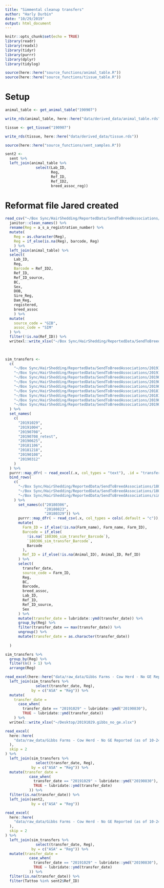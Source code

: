 ```yaml
---
title: "Simmental cleanup transfers"
author: "Harly Durbin"
date: "10/29/2019"
output: html_document
---
```


```r
knitr::opts_chunk$set(echo = TRUE)
library(readr)
library(readxl)
library(tidyr)
library(purrr)
library(dplyr)
library(tidylog)

source(here::here("source_functions/animal_table.R"))
source(here::here("source_functions/tissue_table.R"))
```

# Setup

```r
animal_table <- get_animal_table("190907")

write_rds(animal_table, here::here("data/derived_data/animal_table.rds"))
```

```r
tissue <- get_tissue("190907")

write_rds(tissue, here::here("data/derived_data/tissue.rds"))
```

```r
source(here::here("source_functions/sent_samples.R"))
```

```r
sent2 <-
  sent %>%
  left_join(animal_table %>%
              select(Lab_ID,
                     Reg,
                     Ref_ID,
                     Ref_ID2,
                     breed_assoc_reg))
```


# Reformat file Jared created

```r

read_csv("~/Box Sync/HairShedding/ReportedData/SendToBreedAssociations/20190830.SIM.csv") %>% 
  janitor::clean_names() %>% 
  rename(Reg = a_s_a_registration_number) %>% 
  mutate(
    Reg = as.character(Reg),
    Reg = if_else(is.na(Reg), barcode, Reg)
    ) %>% 
  left_join(animal_table) %>% 
  select(
    Lab_ID,
    Reg,
    Barcode = Ref_ID2,
    Ref_ID, 
    Ref_ID_source,
    BC,
    Sex,
    DOB,
    Sire_Reg,
    Dam_Reg,
    registered,
    breed_assoc
    ) %>% 
  mutate(
    source_code = "GIB",
    assoc_code = "SIM"
  ) %>% 
  filter(!is.na(Ref_ID)) %>%
  writexl::write_xlsx("~/Box Sync/HairShedding/ReportedData/SendToBreedAssociations/20191029.SIM.xlsx")
  
  

```

```r
sim_transfers <-
  c(
    "~/Box Sync/HairShedding/ReportedData/SendToBreedAssociations/20191029.SIM.xlsx",
    "~/Box Sync/HairShedding/ReportedData/SendToBreedAssociations/20191004.SIM.xlsx",
    "~/Box Sync/HairShedding/ReportedData/SendToBreedAssociations/20190708.SIM.xlsx",
    "~/Box Sync/HairShedding/ReportedData/SendToBreedAssociations/20190708.SIM_retest.xlsx",
    "~/Box Sync/HairShedding/ReportedData/SendToBreedAssociations/20190625.SIM.xlsx",
    "~/Box Sync/HairShedding/ReportedData/SendToBreedAssociations/20181106.SIM.xlsx",
    "~/Box Sync/HairShedding/ReportedData/SendToBreedAssociations/20181218.SIM.xlsx",
    "~/Box Sync/HairShedding/ReportedData/SendToBreedAssociations/20190108.SIM.xlsx",
    "~/Box Sync/HairShedding/ReportedData/SendToBreedAssociations/20190312.SIM.xlsx"
  ) %>%
  set_names(
    c(
      "20191029",
      "20191004",
      "20190708",
      "20190708_retest",
      "20190625",
      "20181106",
      "20181218",
      "20190108",
      "20190312"
    )
  ) %>%
  purrr::map_dfr( ~ read_excel(.x, col_types = "text"), .id = "transfer_date") %>%
  bind_rows(
    c(
      "~/Box Sync/HairShedding/ReportedData/SendToBreedAssociations/180306_sim_transfer.csv",
      "~/Box Sync/HairShedding/ReportedData/SendToBreedAssociations/180823.SIM.csv",
      "~/Box Sync/HairShedding/ReportedData/SendToBreedAssociations/sim_20180329.csv"
    ) %>%
      set_names(c("20180306",
                  "20180823",
                  "20180329")) %>%
      purrr::map_dfr( ~ read_csv(.x, col_types = cols(.default = "c")), .id = "transfer_date") %>%
      mutate(
        Farm_ID = if_else(!is.na(Farm_name), Farm_name, Farm_ID),
        Barcode = if_else(
          !is.na(`180306_sim_transfer_Barcode`),
          `180306_sim_transfer_Barcode`,
          Barcode
        ),
        Ref_ID = if_else(!is.na(Animal_ID), Animal_ID, Ref_ID)
      ) %>%
      select(
        transfer_date,
        source_code = Farm_ID,
        Reg,
        BC,
        Barcode,
        breed_assoc,
        Lab_ID,
        Ref_ID,
        Ref_ID_source,
        Sex
      ) %>% 
      mutate(transfer_date = lubridate::ymd(transfer_date)) %>% 
      group_by(Reg) %>% 
      filter(transfer_date == max(transfer_date)) %>% 
      ungroup() %>% 
      mutate(transfer_date = as.character(transfer_date))
      
  )
```

```r
sim_transfers %>% 
  group_by(Reg) %>% 
  filter(n() > 1) %>% 
  arrange(Reg)
```


```r
read_excel(here::here("data/raw_data/Gibbs Farms - Cow Herd - No GE Reported (as of 10-24-19).xls"), skip = 2) %>% 
  left_join(sim_transfers %>% 
              select(transfer_date, Reg),
            by = c("ASA" = "Reg")) %>% 
  mutate(
    transfer_date = 
      case_when(
        transfer_date == "20191029" ~ lubridate::ymd("20190830"),
        TRUE ~ lubridate::ymd(transfer_date))
    ) %>% 
  writexl::write_xlsx("~/Desktop/20191029.gibbs_no_ge.xlsx")
```

```r
read_excel(
  here::here(
    "data/raw_data/Gibbs Farms - Cow Herd - No GE Reported (as of 10-24-19).xls"
  ),
  skip = 2
) %>%
  left_join(sim_transfers %>%
              select(transfer_date, Reg),
            by = c("ASA" = "Reg")) %>%
  mutate(transfer_date =
           case_when(
             transfer_date == "20191029" ~ lubridate::ymd("20190830"),
             TRUE ~ lubridate::ymd(transfer_date)
           )) %>%
  filter(is.na(transfer_date)) %>%
  left_join(sent2,
            by = c("ASA" = "Reg"))
```

```r
read_excel(
  here::here(
    "data/raw_data/Gibbs Farms - Cow Herd - No GE Reported (as of 10-24-19).xls"
  ),
  skip = 2
) %>%
  left_join(sim_transfers %>%
              select(transfer_date, Reg),
            by = c("ASA" = "Reg")) %>%
  mutate(transfer_date =
           case_when(
             transfer_date == "20191029" ~ lubridate::ymd("20190830"),
             TRUE ~ lubridate::ymd(transfer_date)
           )) %>%
  filter(is.na(transfer_date)) %>% 
  filter(Tattoo %in% sent2$Ref_ID)
  
```

